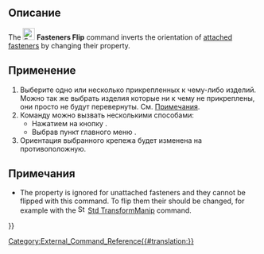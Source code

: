 <languages/>

{{Docnav/ru
|
|[[Fasteners_Move/ru|Переместить крепёж]]
|[[Fasteners_Workbench/ru|Стандартные изделия]]
|
|IconR=Fasteners_Move.svg
|IconC=Fasteners_workbench_icon.svg
}}

{{GuiCommand/ru
|Name/ru=Перевернуть крепёж
|Name=FSFlip
|MenuLocation=Стандартные изделия → Перевернуть крепёж
|Workbenches=[[Fasteners_Workbench/ru|Стандартные изделия]]
}}

<span id="Description"></span>
==Описание== 

The [[Image:Fasteners_Flip.svg|24px]] '''Fasteners Flip''' command inverts the orientation of [[Fasteners_Workbench#Usage|attached fasteners]] by changing their {{PropertyData|Invert}} property.

<span id="Usage"></span>
==Применение== 

# Выберите одно или несколько прикрепленных к чему-либо изделий. Можно так же выбрать изделия которые ни к чему не прикреплены, они просто не будут перевернуты. См. [[#Примечания|Примечания]].
# Команду можно вызвать несколькими способами:
#* Нажатием на кнопку {{Button|[[Image:Fasteners_Flip.svg|16px]] [[Fasteners_Flip|Перевернуть крепёж]]}}.
#* Выбрав пункт главного меню {{MenuCommand|Стандартные изделия → [[Image:Fasteners_Flip.svg|16px]] Перевернуть крепёж}}.
# Ориентация выбранного крепежа будет изменена на противоположную.

<span id="Notes"></span>
==Примечания==

* The {{PropertyData|Invert}} property is ignored for unattached fasteners and they cannot be flipped with this command. To flip them their {{PropertyData|Placement}} should be changed, for example with the [[Image:Std_TransformManip.svg|16px]] [[Std_TransformManip|Std TransformManip]] command.


{{Docnav/ru
|
|[[Fasteners_Move/ru|Переместить крепёж]]
|[[Fasteners_Workbench/ru|Стандартные изделия]]
|
|IconR=Fasteners_Move.svg
|IconC=Fasteners_workbench_icon.svg
}}

[[Category:External_Command_Reference{{#translation:}}]]
{{Fasteners_Tools_navi{{#translation:}}}}